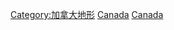 {{Catnav|頁面分類|地理|地形|岛屿|各国岛屿}}
{{Catnav|頁面分類|各種主題的頁面分類|按國家分類|各國地理|各国岛屿}}
{{Catnav|頁面分類|各種主題的頁面分類|按國家分類|各國地理|加拿大地理}}

{{Commons category|Islands of Canada|加拿大島嶼}}

[[Category:加拿大地形|Category:加拿大地形]]
[[Category:各国岛屿|Canada]]
[[Category:北美洲島嶼|Canada]]